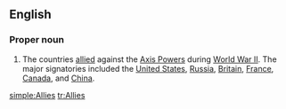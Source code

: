{{wikipedia}}
{{also|allies}}
==English==

===Proper noun===
{{en-proper noun}}

# The countries [[allied]] against the [[Axis Powers]] during [[World War II]]. The major signatories included the [[United States]], [[Russia]], [[Britain]], [[France]], [[Canada]], and [[China]].

[[simple:Allies]]
[[tr:Allies]]